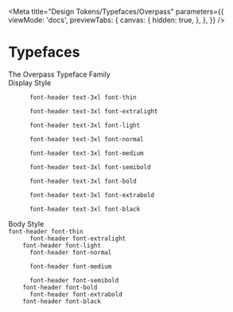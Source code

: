 
<Meta
  title="Design Tokens/Typefaces/Overpass"
  parameters={{
    viewMode: 'docs',
    previewTabs: {
      canvas: {
        hidden: true,
      },
    },
  }}
/>

# Typefaces

<div class="mb-8 font-header">
  <nub-header level="h2" level-size="5xl" level-style="thin" class="mb-10">
    The Overpass Typeface Family
  </nub-header>
</div>

<div class="my-4 pb-4 font-header border-b border-demo-lightGray">
  <nub-header level="h3" level-size="3xl" level-style="normal">
    Display Style
  </nub-header>
</div>

<Canvas>
  <div>
    <code class="font-header text-3xl font-thin block mb-2 lg:mb-4">
      font-header text-3xl font-thin
    </code>
    <code class="font-header text-3xl font-extralight block mb-2 lg:mb-4">
      font-header text-3xl font-extralight
    </code>
    <code class="font-header text-3xl font-light block mb-2 lg:mb-4">
      font-header text-3xl font-light
    </code>
    <code class="font-header text-3xl font-normal block mb-2 lg:mb-4">
      font-header text-3xl font-normal
    </code>
    <code class="font-header text-3xl font-medium block mb-2 lg:mb-4">
      font-header text-3xl font-medium
    </code>
    <code class="font-header text-3xl font-semibold block mb-2 lg:mb-4">
      font-header text-3xl font-semibold
    </code>
    <code class="font-header text-3xl font-bold block mb-2 lg:mb-4">
      font-header text-3xl font-bold
    </code>
    <code class="font-header text-3xl font-extrabold block mb-2 lg:mb-4">
      font-header text-3xl font-extrabold
    </code>
    <code class="font-header text-3xl font-black block mb-2 lg:mb-4">
      font-header text-3xl font-black
    </code>
  </div>
</Canvas>

<div class="my-4 pb-4 border-b border-demo-lightGray">
  <nub-header level="h3" level-size="3xl" level-style="normal">
    Body Style
  </nub-header>
</div>

<Canvas>
  <div>
    <code class="font-header font-thin block lg:mb-2">font-header font-thin</code>
    <code class="font-header font-extralight block lg:mb-2">
      font-header font-extralight
    </code>
    <code class="font-header font-light block lg:mb-2">font-header font-light</code>
    <code class="font-header font-normal block lg:mb-2">
      font-header font-normal
    </code>
    <code class="font-header font-medium block lg:mb-2">
      font-header font-medium
    </code>
    <code class="font-header font-semibold block lg:mb-2">
      font-header font-semibold
    </code>
    <code class="font-header font-bold block lg:mb-2">font-header font-bold</code>
    <code class="font-header font-extrabold block lg:mb-2">
      font-header font-extrabold
    </code>
    <code class="font-header font-black block lg:mb-2">font-header font-black</code>
  </div>
</Canvas>
